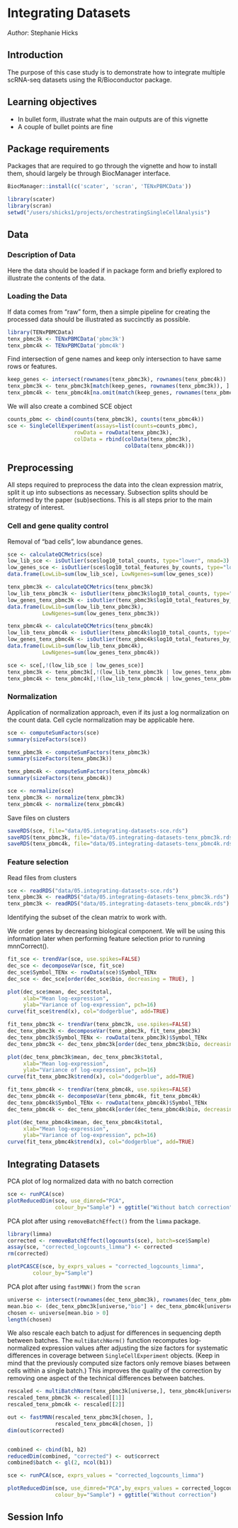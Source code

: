 # Integrating Datasets

_Author_: Stephanie Hicks

## Introduction

The purpose of this case study is to demonstrate how to integrate 
multiple scRNA-seq datasets using the R/Bioconductor package. 

## Learning objectives

* In bullet form, illustrate what the main outputs are of this vignette
* A couple of bullet points are fine

## Package requirements

Packages that are required to go through the vignette and how to install them, should largely be through BiocManager interface.

```r
BiocManager::install(c('scater', 'scran', 'TENxPBMCData'))
```

```r
library(scater)
library(scran)
setwd("/users/shicks1/projects/orchestratingSingleCellAnalysis")
```

## Data

### Description of Data

Here the data should be loaded if in package form and briefly explored to illustrate the contents of the data. 

### Loading the Data

If data comes from "raw" form, then a simple pipeline for creating the processed data should be illustrated as succinctly as possible.

```r
library(TENxPBMCData)
tenx_pbmc3k <- TENxPBMCData('pbmc3k')
tenx_pbmc4k <- TENxPBMCData('pbmc4k')
```

Find intersection of gene names and keep only intersection 
to have same rows or features. 
```r
keep_genes <- intersect(rownames(tenx_pbmc3k), rownames(tenx_pbmc4k))
tenx_pbmc3k <- tenx_pbmc3k[match(keep_genes, rownames(tenx_pbmc3k)), ]
tenx_pbmc4k <- tenx_pbmc4k[na.omit(match(keep_genes, rownames(tenx_pbmc4k))), ]
```

We will also create a combined SCE object
```r
counts_pbmc <- cbind(counts(tenx_pbmc3k), counts(tenx_pbmc4k))
sce <- SingleCellExperiment(assays=list(counts=counts_pbmc), 
                     rowData = rowData(tenx_pbmc3k),
                     colData = rbind(colData(tenx_pbmc3k), 
                                     colData(tenx_pbmc4k)))
```


## Preprocessing

All steps required to preprocess the data into the clean expression matrix, split it up into subsections as necessary. Subsection splits should be informed by the paper (sub)sections. This is all steps prior to the main strategy of interest.


### Cell and gene quality control

Removal of "bad cells", low abundance genes. 

```r
sce <- calculateQCMetrics(sce)
low_lib_sce <- isOutlier(sce$log10_total_counts, type="lower", nmad=3)
low_genes_sce <- isOutlier(sce$log10_total_features_by_counts, type="lower", nmad=3)
data.frame(LowLib=sum(low_lib_sce), LowNgenes=sum(low_genes_sce))
```

```r
tenx_pbmc3k <- calculateQCMetrics(tenx_pbmc3k)
low_lib_tenx_pbmc3k <- isOutlier(tenx_pbmc3k$log10_total_counts, type="lower", nmad=3)
low_genes_tenx_pbmc3k <- isOutlier(tenx_pbmc3k$log10_total_features_by_counts, type="lower", nmad=3)
data.frame(LowLib=sum(low_lib_tenx_pbmc3k), 
           LowNgenes=sum(low_genes_tenx_pbmc3k))
```

```r
tenx_pbmc4k <- calculateQCMetrics(tenx_pbmc4k)
low_lib_tenx_pbmc4k <- isOutlier(tenx_pbmc4k$log10_total_counts, type="lower", nmad=3)
low_genes_tenx_pbmc4k <- isOutlier(tenx_pbmc4k$log10_total_features_by_counts, type="lower", nmad=3)
data.frame(LowLib=sum(low_lib_tenx_pbmc4k), 
           LowNgenes=sum(low_genes_tenx_pbmc4k))
```


```r
sce <- sce[,!(low_lib_sce | low_genes_sce)]
tenx_pbmc3k <- tenx_pbmc3k[,!(low_lib_tenx_pbmc3k | low_genes_tenx_pbmc3k)]
tenx_pbmc4k <- tenx_pbmc4k[,!(low_lib_tenx_pbmc4k | low_genes_tenx_pbmc4k)]
```


### Normalization

Application of normalization approach, even if its just a 
log normalization on the count data. 
Cell cycle normalization may be applicable here.

```r
sce <- computeSumFactors(sce)
summary(sizeFactors(sce))
```

```r
tenx_pbmc3k <- computeSumFactors(tenx_pbmc3k)
summary(sizeFactors(tenx_pbmc3k))
```

```r
tenx_pbmc4k <- computeSumFactors(tenx_pbmc4k)
summary(sizeFactors(tenx_pbmc4k))
```

```r
sce <- normalize(sce)
tenx_pbmc3k <- normalize(tenx_pbmc3k)
tenx_pbmc4k <- normalize(tenx_pbmc4k)
```

Save files on clusters
```r
saveRDS(sce, file="data/05.integrating-datasets-sce.rds")
saveRDS(tenx_pbmc3k, file="data/05.integrating-datasets-tenx_pbmc3k.rds")
saveRDS(tenx_pbmc4k, file="data/05.integrating-datasets-tenx_pbmc4k.rds")
```


### Feature selection


Read files from clusters
```r
sce <- readRDS("data/05.integrating-datasets-sce.rds")
tenx_pbmc3k <- readRDS("data/05.integrating-datasets-tenx_pbmc3k.rds")
tenx_pbmc3k <- readRDS("data/05.integrating-datasets-tenx_pbmc4k.rds")
```

Identifying the subset of the clean matrix to work with.

We order genes by decreasing biological component. We will be 
using this information later when performing feature selection
prior to running mnnCorrect().

```r
fit_sce <- trendVar(sce, use.spikes=FALSE) 
dec_sce <- decomposeVar(sce, fit_sce)
dec_sce$Symbol_TENx <- rowData(sce)$Symbol_TENx
dec_sce <- dec_sce[order(dec_sce$bio, decreasing = TRUE), ]

plot(dec_sce$mean, dec_sce$total, 
     xlab="Mean log-expression", 
     ylab="Variance of log-expression", pch=16)
curve(fit_sce$trend(x), col="dodgerblue", add=TRUE)
```

```r
fit_tenx_pbmc3k <- trendVar(tenx_pbmc3k, use.spikes=FALSE) 
dec_tenx_pbmc3k <- decomposeVar(tenx_pbmc3k, fit_tenx_pbmc3k)
dec_tenx_pbmc3k$Symbol_TENx <- rowData(tenx_pbmc3k)$Symbol_TENx
dec_tenx_pbmc3k <- dec_tenx_pbmc3k[order(dec_tenx_pbmc3k$bio, decreasing = TRUE), ]

plot(dec_tenx_pbmc3k$mean, dec_tenx_pbmc3k$total, 
     xlab="Mean log-expression", 
     ylab="Variance of log-expression", pch=16)
curve(fit_tenx_pbmc3k$trend(x), col="dodgerblue", add=TRUE)
```

```r
fit_tenx_pbmc4k <- trendVar(tenx_pbmc4k, use.spikes=FALSE) 
dec_tenx_pbmc4k <- decomposeVar(tenx_pbmc4k, fit_tenx_pbmc4k)
dec_tenx_pbmc4k$Symbol_TENx <- rowData(tenx_pbmc4k)$Symbol_TENx
dec_tenx_pbmc4k <- dec_tenx_pbmc4k[order(dec_tenx_pbmc4k$bio, decreasing = TRUE), ]

plot(dec_tenx_pbmc4k$mean, dec_tenx_pbmc4k$total, 
     xlab="Mean log-expression", 
     ylab="Variance of log-expression", pch=16)
curve(fit_tenx_pbmc4k$trend(x), col="dodgerblue", add=TRUE)
```


## Integrating Datasets

PCA plot of log normalized data with no batch correction
```r
sce <- runPCA(sce)
plotReducedDim(sce, use_dimred="PCA",
               colour_by="Sample") + ggtitle("Without batch correction")
```

PCA plot after using `removeBatchEffect()` from the `limma` package. 
```r
library(limma) 
corrected <- removeBatchEffect(logcounts(sce), batch=sce$Sample)
assay(sce, "corrected_logcounts_limma") <- corrected
rm(corrected)

plotPCASCE(sce, by_exprs_values = "corrected_logcounts_limma", 
        colour_by="Sample")
```

PCA plot after using `fastMNN()` from the `scran`

```r
universe <- intersect(rownames(dec_tenx_pbmc3k), rownames(dec_tenx_pbmc4k))
mean.bio <- (dec_tenx_pbmc3k[universe,"bio"] + dec_tenx_pbmc4k[universe,"bio"])/2
chosen <- universe[mean.bio > 0]
length(chosen)
```

We also rescale each batch to adjust for differences in 
sequencing depth between batches. The `multiBatchNorm()` function
recomputes log-normalized expression values after adjusting the
size factors for systematic differences in coverage between 
`SingleCellExperiment` objects. (Keep in mind that the previously 
computed size factors only remove biases between cells within 
a single batch.) This improves the quality of the correction by
removing one aspect of the technical differences between batches.

```r
rescaled <- multiBatchNorm(tenx_pbmc3k[universe,], tenx_pbmc4k[universe,])
rescaled_tenx_pbmc3k <- rescaled[[1]]
rescaled_tenx_pbmc4k <- rescaled[[2]]
```


```r
out <- fastMNN(rescaled_tenx_pbmc3k[chosen, ], 
               rescaled_tenx_pbmc4k[chosen, ])
dim(out$corrected)


combined <- cbind(b1, b2)
reducedDim(combined, "corrected") <- out$correct
combined$batch <- gl(2, ncol(b1))

sce <- runPCA(sce, exprs_values = "corrected_logcounts_limma")

plotReducedDim(sce, use_dimred="PCA",by_exprs_values = corrected_logcounts_limma, 
               colour_by="Sample") + ggtitle("Without correction")

```



## Session Info

```r

```
